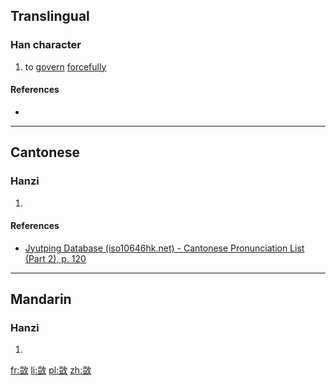 ==Translingual==

===Han character===
{{Han char|rn=66|rad=攴|as=10|sn=14|four=28140|canj=UTOK|ids=⿰豈攵}}

# to [[govern]] [[forcefully]]

====References====
* {{Han ref|kx=0474.401|hdz=21472.051|uh=6573|ud=25971|bh=E1F4|bd=57844}}

----

==Cantonese==

===Hanzi===
{{yue-hanzi|jyut=[[ngoi4]], [[oi4]]|y=ngoi4, oi4}}

# {{defn|lang=yue|sort=攴10}}

====References====
*[http://www.iso10646hk.net/jp/document/download.jsp Jyutping Database (iso10646hk.net) - Cantonese Pronunciation List (Part 2), p. 120]

----

==Mandarin==

===Hanzi===
{{cmn-hanzi|pin=[[ái]] ([[ai2]])|wg=ai<sup>2</sup>}}

# {{defn|lang=cmn|sort=攴10}}

[[fr:敳]]
[[li:敳]]
[[pl:敳]]
[[zh:敳]]